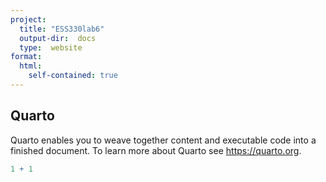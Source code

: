 ```yaml
---
project:
  title: "ESS330lab6"
  output-dir:  docs
  type:  website
format:
  html: 
    self-contained: true
---
```


## Quarto

Quarto enables you to weave together content and executable code into a finished document. To learn more about Quarto see <https://quarto.org>.

```r
1 + 1
```
